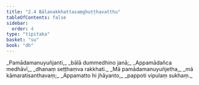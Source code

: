 ```yaml
---
title: "2.4 Bālanakkhattasaṃghuṭṭhavatthu"
tableOfContents: false
sidebar:
  order: 4
type: "tipitaka"
basket: "su"
book: "dh"
---
```



<DynamicBreadcrumb />

<Division number="26" book="dh" bookNo="18" page="17">

<Paragraph number="28" type="verses" book="dh">
_Pamādamanuyuñjanti,_  
_bālā dummedhino janā;_  
_Appamādañca medhāvī,_  
_dhanaṃ seṭṭhaṃva rakkhati._  

</Paragraph>

</Division>
<Division number="27" book="dh" bookNo="18" page="17">

<Paragraph number="29" type="verses" book="dh">
_Mā pamādamanuyuñjetha,_  
_mā kāmaratisanthavaṃ;_  
_Appamatto hi jhāyanto,_  
_pappoti vipulaṃ sukhaṃ._
</Paragraph>
</Division>